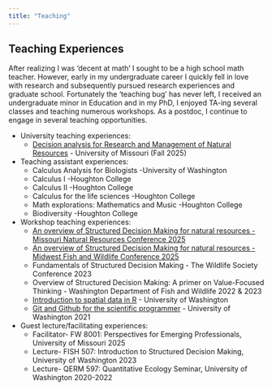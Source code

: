 ```yaml
---
title: "Teaching"
---
```

## Teaching Experiences

After realizing I was 'decent at math' I sought to be a high school math teacher. However, early in my undergraduate career I quickly fell in love with research and subsequently pursued research experiences and graduate school. Fortunately the 'teaching bug' has never left, I received an undergraduate minor in Education and in my PhD, I enjoyed TA-ing several classes and teaching numerous workshops. As a postdoc, I continue to engage in several teaching opportunities. 

* University teaching experiences:
  + [Decision analysis for Research and Management of Natural Resources](https://briellekthompson.github.io/NATR_8001_DecisionAnalysis_Fall25_Mizzou/) - University of Missouri (Fall 2025)

* Teaching assistant experiences: 
  + Calculus Analysis for Biologists -University of Washington
  + Calculus I -Houghton College
  + Calculus II -Houghton College
  + Calculus for the life sciences -Houghton College
  + Math explorations: Mathematics and Music -Houghton College
  + Biodiversity -Houghton College
  
* Workshop teaching experiences: 
  + [An overview of Structured Decision Making for natural resources -Missouri Natural Resources Conference 2025](https://briellekthompson.github.io/SDMworkshop_MNRC_2025/)
  + [An overview of Structured Decision Making for natural resources -Midwest Fish and Wildlife Conference 2025](https://briellekthompson.github.io/SDMworkshop_MidwestFW_2025/)
  + Fundamentals of Structured Decision Making - The Wildlife Society Conference 2023
  + Overview of Structured Decision Making: A primer on Value-Focused Thinking - Washington Department of Fish and Wildlife 2022 & 2023
   + [Introduction to spatial data in R](https://github.com/briellekwarta19/makingmaps_QERM597) - University of Washington 
  + [Git and Github for the scientific programmer](https://github.com/briellekwarta19/GSS-github-workshop) - University of Washington 2021
  
* Guest lecture/facilitating experiences: 
  + Facilitator- FW 8001: Perspectives for Emerging Professionals, University of Missouri 2025
  + Lecture- FISH 507: Introduction to Structured Decision Making, University of Washington 2023
  + Lecture- QERM 597: Quantitative Ecology Seminar, University of Washington 2020-2022

